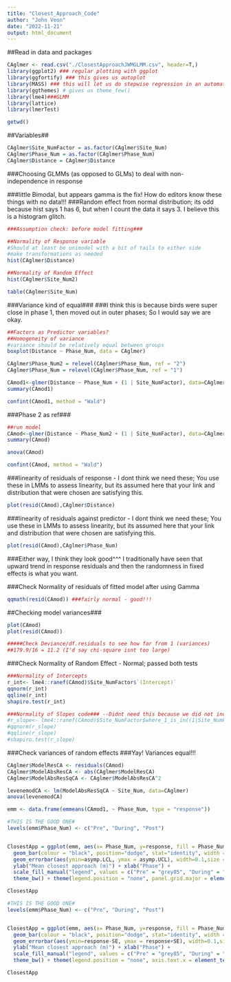 ```yaml
---
title: "Closest_Approach_Code"
author: "John Veon"
date: "2022-11-21"
output: html_document
---
```


##Read in data and packages
```r
CAglmer <- read.csv("./ClosestApproachJWMGLMM.csv", header=T,)
library(ggplot2) ### regular plotting with ggplot
library(ggfortify) ### this gives us autoplot
library(MASS) ### this will let us do stepwise regression in an automated fashion
library(ggthemes) # gives us theme_few()
library(lme4)###GLMM
library(lattice)
library(lmerTest)
```

```r
getwd()
```


##Variables##
```r
CAglmer$Site_NumFactor = as.factor(CAglmer$Site_Num)
CAglmer$Phase_Num = as.factor(CAglmer$Phase_Num)
CAglmer$Distance = CAglmer$Distance
```


###Choosing GLMMs (as opposed to GLMs) to deal with non-independence in response

###little Bimodal, but appears gamma is the fix! How do editors know these things with no data!!!
###Random effect from normal distribution; its odd because hist says 1 has 6, but when I count the data it says 3. I believe this is a histogram glitch.
```r
###Assumption check: before model fitting###

##Normality of Response variable
#Should at least be unimodel with a bit of tails to either side
#make transformations as needed
hist(CAglmer$Distance)

##Normality of Random Effect
hist(CAglmer$Site_Num2)
```

```r
table(CAglmer$Site_Num)
```


###Variance kind of equal###
###I think this is because birds were super close in phase 1, then moved out in outer phases; So I would say we are okay.
```r
##Factors as Predictor variables?
##Homogeneity of variance
#variance should be relatively equal between groups
boxplot(Distance ~ Phase_Num, data = CAglmer)
```



```r
CAglmer$Phase_Num2 = relevel(CAglmer$Phase_Num, ref = "2")
CAglmer$Phase_Num = relevel(CAglmer$Phase_Num, ref = "1")
```

```r
CAmod1<-glmer(Distance ~ Phase_Num + (1 | Site_NumFactor), data=CAglmer, family = Gamma(link = "log"))
summary(CAmod1)
```

```r
confint(CAmod1, method = "Wald")
```



###Phase 2 as ref###
```r
##run model
CAmod<-glmer(Distance ~ Phase_Num2 + (1 | Site_NumFactor), data=CAglmer, family = Gamma(link = "log"))
summary(CAmod)
```

```r
anova(CAmod)
```

```r
confint(CAmod, method = "Wald")
```




###linearity of residuals of response - I dont think we need these; You use these in LMMs to assess linearity, but its assumed here that your link and distribution that were chosen are satisfying this.
```r
plot(resid(CAmod),CAglmer$Distance)
```

###linearity of residuals against predictor - I dont think we need these; You use these in LMMs to assess linearity, but its assumed here that your link and distribution that were chosen are satisfying this.
```r
plot(resid(CAmod),CAglmer$Phase_Num)
```


###Either way, I think they look good^^^ I traditionally have seen that upward trend in response residuals and then the randomness in fixed effects is what you want.


###Check Normality of residuals of fitted model after using Gamma
```r
qqmath(resid(CAmod)) ###fairly normal - good!!!
```

##Checking model variances###
```r
plot(CAmod)
plot(resid(CAmod))

#####Check Deviance/df.residuals to see how far from 1 (variances)
##179.9/16 = 11.2 (I'd say chi-square isnt too large)
```

###Check Normality of Random Effect - Normal; passed both tests
```r
###Normality of Intercepts
r_int<- lme4::ranef(CAmod)$Site_NumFactor$`(Intercept)`
qqnorm(r_int)
qqline(r_int)
shapiro.test(r_int)

###Normality of Slopes code### --Didnt need this because we did not include random slopes
#r_slope<- lme4::ranef(CAmod)$Site_NumFactor$where_1_is_in((1|Site_NumFactor))
#qqnorm(r_slope)
#qqline(r_slope)
#shapiro.test(r_slope)
```


###Check variances of random effects
###Yay! Variances equal!!!
```r
CAglmer$ModelResCA <- residuals(CAmod)
CAglmer$ModelAbsResCA <- abs(CAglmer$ModelResCA)
CAglmer$ModelAbsResSqCA <- CAglmer$ModelAbsResCA^2

levenemodCA <- lm(ModelAbsResSqCA ~ Site_Num, data=CAglmer)
anova(levenemodCA)
```



```r
emm <- data.frame(emmeans(CAmod1, ~ Phase_Num, type = "response"))
```

```r
#THIS IS THE GOOD ONE#
levels(emm$Phase_Num) <- c("Pre", "During", "Post") 


ClosestApp = ggplot(emm, aes(x= Phase_Num, y=response, fill = Phase_Num))+
  geom_bar(colour = "black", position="dodge", stat="identity", width = 0.4, size = 0.6) + scale_y_continuous(expand = c(0, 0), limits = c(0, 70)) +
  geom_errorbar(aes(ymin=asymp.LCL, ymax = asymp.UCL), width=0.1,size = 0.6, color = "grey0", position = position_dodge(.9)) + 
  ylab("Mean closest approach (m)") + xlab("Phase") +
  scale_fill_manual("legend", values = c("Pre" = "grey85", "During" = "grey40", "Post" = "grey60")) +
  theme_bw() + theme(legend.position = "none", panel.grid.major = element_blank(), panel.grid.minor = element_blank(), panel.background = element_rect(color = "black", size = 1), axis.text = element_text(size = 11, color = "black"), axis.title = element_text(size = 14),)

ClosestApp
```

```r
#THIS IS THE GOOD ONE#
levels(emm$Phase_Num) <- c("Pre", "During", "Post") 


ClosestApp = ggplot(emm, aes(x= Phase_Num, y=response, fill = Phase_Num))+
  geom_bar(colour = "black", position="dodge", stat="identity", width = 0.4, size = 0.6) + scale_y_continuous(expand = c(0, 0), limits = c(0, 50)) +
  geom_errorbar(aes(ymin=response-SE, ymax = response+SE), width=0.1,size = 0.6, color = "grey0", position = position_dodge(.9)) + 
  ylab("Mean closest approach (m)") + xlab("Phase") +
  scale_fill_manual("legend", values = c("Pre" = "grey85", "During" = "grey40", "Post" = "grey60")) +
  theme_bw() + theme(legend.position = "none", axis.text.x = element_text(size = 16, color = "black", family = "Arial"), axis.text.y = element_text(size = 16, color = "black", family = "Arial"), axis.title.y = element_text(size = 18, family = "Arial"), axis.title.x = element_text(size = 18, family = "Arial"), legend.title = element_text(size = 16, family = "Arial", face = "bold"), legend.text = element_text(size = 16, color = "black", family = "Arial"), panel.background = element_blank(), panel.border = element_blank(), axis.line = element_line(colour = "black"), panel.grid = element_blank())

ClosestApp
```

